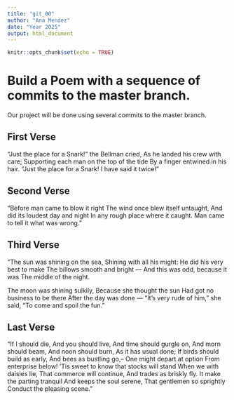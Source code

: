 ```yaml
---
title: "git_00"
author: "Ana Mendez"
date: "Year 2025"
output: html_document
---
```


```r
knitr::opts_chunk$set(echo = TRUE)
```
# Build a Poem with a sequence of commits to the master branch.
Our project will be done using several commits to the master branch.
<!-- Do not modify or change any text in "!--" bracketed areas such as this --- these are instructions to
you, if you change any of this the git program will notice it and compromise your git merging strategy !-->

## First Verse 
<!--!-->

"Just the place for a Snark!" the Bellman cried,
   As he landed his crew with care;
Supporting each man on the top of the tide
   By a finger entwined in his hair.
"Just the place for a Snark! I have said it twice!"

## Second Verse
<!--!-->

"Before man came to blow it right
     The wind once blew itself untaught,
And did its loudest day and night
     In any rough place where it caught.
Man came to tell it what was wrong."

## Third Verse
<!--!-->

"The sun was shining on the sea,
      Shining with all his might:
He did his very best to make
      The billows smooth and bright —
And this was odd, because it was
      The middle of the night.

The moon was shining sulkily,
      Because she thought the sun
Had got no business to be there
      After the day was done —
"It's very rude of him," she said,
      "To come and spoil the fun."
      
## Last Verse
<!--!-->
"If I should die,
And you should live,
And time should gurgle on,
And morn should beam,
And noon should burn,
As it has usual done;
If birds should build as early,
And bees as bustling go,–
One might depart at option
From enterprise below!
‘Tis sweet to know that stocks will stand
When we with daisies lie,
That commerce will continue,
And trades as briskly fly.
It make the parting tranquil
And keeps the soul serene,
That gentlemen so sprightly
Conduct the pleasing scene."

